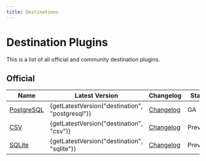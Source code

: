 ```yaml
---
title: Destinations
---
```



# Destination Plugins

This is a list of all official and community destination plugins.

## Official

| **Name**                 | Latest Version | Changelog                         | Stage |
|--------------------------|----------------|-----------------------------------|-------|
| [PostgreSQL][postgresql] | {getLatestVersion("destination", "postgresql")}         | [Changelog][PostgreSQL-Changelog] | GA    |
| [CSV][csv] | {getLatestVersion("destination", "csv")}         | [Changelog][CSV-Changelog] | Preview|
| [SQLite][sqlite] | {getLatestVersion("destination", "sqlite")}         | [Changelog][SQLite-Changelog] | Preview|

[PostgreSQL]: https://github.com/cloudquery/cloudquery/blob/main/plugins/destination/postgresql/README.md
[PostgreSQL-Changelog]: https://github.com/cloudquery/cloudquery/blob/main/plugins/destination/postgresql/CHANGELOG.md
[CSV]: https://github.com/cloudquery/cloudquery/blob/main/plugins/destination/csv/README.md
[CSV-Changelog]: https://github.com/cloudquery/cloudquery/blob/main/plugins/destination/csv/CHANGELOG.md
[SQLite]: https://github.com/cloudquery/cloudquery/blob/main/plugins/destination/sqlite/README.md
[SQLite-Changelog]: https://github.com/cloudquery/cloudquery/blob/main/plugins/destination/sqlite/CHANGELOG.md